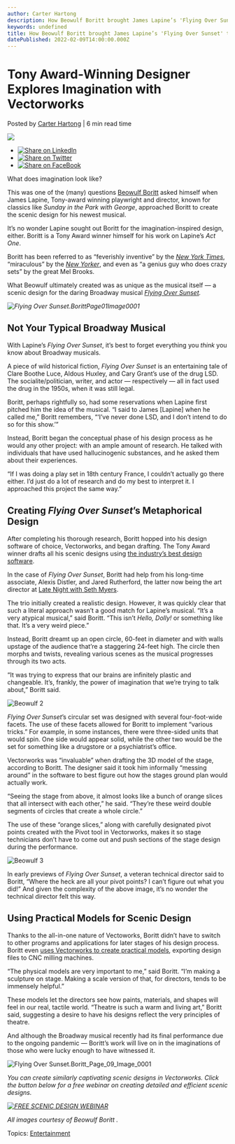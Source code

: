 ```yaml
---
author: Carter Hartong
description: How Beowulf Boritt brought James Lapine’s 'Flying Over Sunset' to life with a scenic design created in Vectorworks.
keywords: undefined
title: How Beowulf Boritt brought James Lapine’s 'Flying Over Sunset' to life with a scenic design created in Vectorworks. 
datePublished: 2022-02-09T14:00:00.000Z
---
```

  

# Tony Award-Winning Designer Explores Imagination with Vectorworks

 Posted by [Carter Hartong](https://blog.vectorworks.net/author/carter-hartong) | 6 min read time 

![](https://blog.vectorworks.net/hubfs/Blog%20Images/220125_Boritt%20Scenic%20Design/Flying%20Over%20Sunset.Boritt_Page_01_Image_0001.jpg) 

* [![Share on LinkedIn](https://2659751.fs1.hubspotusercontent-na1.net/hubfs/2659751/michaelDemo/share-LI.png)](http://www.linkedin.com/shareArticle?mini=true&url=https%3A%2F%2Fblog.vectorworks.net%2Fbeowulf-boritts-scenic-design-flying-over-sunset)
* [![Share on Twitter](https://2659751.fs1.hubspotusercontent-na1.net/hubfs/2659751/michaelDemo/share-TW.png)](https://www.twitter.com/share?text=Tony%20Award-Winning%20Designer%20Explores%20Imagination%20with%20Vectorworks&url=https%3A%2F%2Fblog.vectorworks.net%2Fbeowulf-boritts-scenic-design-flying-over-sunset&via=PMGTweets)
* [![Share on FaceBook](https://2659751.fs1.hubspotusercontent-na1.net/hubfs/2659751/michaelDemo/share-FB.png)](https://www.facebook.com/sharer/sharer.php?u=https%3A%2F%2Fblog.vectorworks.net%2Fbeowulf-boritts-scenic-design-flying-over-sunset)

What does imagination look like?

This was one of the (many) questions [Beowulf Boritt](https://www.beowulfborittdesign.com/) asked himself when James Lapine, Tony-award winning playwright and director, known for classics like _Sunday in the Park with George_, approached Boritt to create the scenic design for his newest musical. 

It’s no wonder Lapine sought out Boritt for the imagination-inspired design, either. Boritt is a Tony Award winner himself for his work on Lapine’s _Act One_.

Boritt has been referred to as “feverishly inventive” by the [_New York Times_](https://www.google.com/url?sa=t&rct=j&q=&esrc=s&source=web&cd=&cad=rja&uact=8&ved=2ahUKEwjfpKHw%5Fq71AhVCV80KHSuFDHUQFnoECA8QAQ&url=https%3A%2F%2Fwww.nytimes.com%2F2012%2F09%2F21%2Ftheater%2Freviews%2Fjake-gyllenhaal-in-if-there-is-i-havent-found-it-yet.html&usg=AOvVaw1jjVVrlcJBqOvPoncyrAsc), “miraculous” by the [_New Yorker_](https://www.google.com/url?sa=t&rct=j&q=&esrc=s&source=web&cd=&cad=rja&uact=8&ved=2ahUKEwjD867N%5F671AhVWHc0KHYGNB44QFnoECAIQAQ&url=https%3A%2F%2Fwww.newyorker.com%2F%3Fp%3D75151&usg=AOvVaw1hA7smvzokZV-RNYv6jfAz), and even as “a genius guy who does crazy sets” by the great Mel Brooks.

What Beowulf ultimately created was as unique as the musical itself — a scenic design for the daring Broadway musical _[Flying Over Sunset](https://flyingoversunset.com)._

_![Flying Over Sunset.BorittPage01Image0001](https://blog.vectorworks.net/hs-fs/hubfs/Blog%20Images/220125Boritt%20Scenic%20Design/Flying%20Over%20Sunset.BorittPage01Image0001.jpg?width=1440&name=Flying%20Over%20Sunset.BorittPage01Image0001.jpg)_

## Not Your Typical Broadway Musical

With Lapine’s _Flying Over Sunset_, it’s best to forget everything you _think_ you know about Broadway musicals.

A piece of wild historical fiction, _Flying Over Sunset_ is an entertaining tale of Clare Boothe Luce, Aldous Huxley, and Cary Grant’s use of the drug LSD. The socialite/politician, writer, and actor — respectively — all in fact used the drug in the 1950s, when it was still legal.

Boritt, perhaps rightfully so, had some reservations when Lapine first pitched him the idea of the musical. “I said to James \[Lapine\] when he called me,” Boritt remembers, “‘I’ve never done LSD, and I don’t intend to do so for this show.’”

Instead, Boritt began the conceptual phase of his design process as he would any other project: with an ample amount of research. He talked with individuals that have used hallucinogenic substances, and he asked them about their experiences.

“If I was doing a play set in 18th century France, I couldn’t actually go there either. I’d just do a lot of research and do my best to interpret it. I approached this project the same way.”

## Creating _Flying Over Sunset_’s Metaphorical Design

After completing his thorough research, Boritt hopped into his design software of choice, Vectorworks, and began drafting. The Tony Award winner drafts all his scenic designs using [the industry’s best design software](https://www.vectorworks.net/en-US/spotlight).

In the case of _Flying Over Sunset_, Boritt had help from his long-time associate, Alexis Distler, and Jared Rutherford, the latter now being the art director at [Late Night with Seth Myers](https://www.youtube.com/c/LateNightSeth).

The trio initially created a realistic design. However, it was quickly clear that such a literal approach wasn’t a good match for Lapine’s musical. “It’s a very atypical musical,” said Boritt. “This isn’t _Hello, Dolly!_ or something like that. It’s a very weird piece.”

Instead, Boritt dreamt up an open circle, 60-feet in diameter and with walls upstage of the audience that’re a staggering 24-feet high. The circle then morphs and twists, revealing various scenes as the musical progresses through its two acts.

“It was trying to express that our brains are infinitely plastic and changeable. It’s, frankly, the power of imagination that we’re trying to talk about,” Boritt said.

![Beowulf 2](https://blog.vectorworks.net/hs-fs/hubfs/Blog%20Images/220125_Boritt%20Scenic%20Design/Beowulf%202.png?width=1440&name=Beowulf%202.png)

_Flying Over Sunset_’s circular set was designed with several four-foot-wide facets. The use of these facets allowed for Boritt to implement “various tricks.” For example, in some instances, there were three-sided units that would spin. One side would appear solid, while the other two would be the set for something like a drugstore or a psychiatrist’s office.

Vectorworks was “invaluable” when drafting the 3D model of the stage, according to Boritt. The designer said it took him informally “messing around” in the software to best figure out how the stages ground plan would actually work.

“Seeing the stage from above, it almost looks like a bunch of orange slices that all intersect with each other,” he said. “They’re these weird double segments of circles that create a whole circle.”

The use of these “orange slices,” along with carefully designated pivot points created with the Pivot tool in Vectorworks, makes it so stage technicians don’t have to come out and push sections of the stage design during the performance.

![Beowulf 3](https://blog.vectorworks.net/hs-fs/hubfs/Blog%20Images/220125_Boritt%20Scenic%20Design/Beowulf%203.png?width=1440&name=Beowulf%203.png)

In early previews of _Flying Over Sunset_, a veteran technical director said to Boritt, “Where the heck are all your pivot points? I can’t figure out what you did!” And given the complexity of the above image, it’s no wonder the technical director felt this way.

## Using Practical Models for Scenic Design

Thanks to the all-in-one nature of Vectoworks, Boritt didn’t have to switch to other programs and applications for later stages of his design process. Boritt even [uses Vectorworks to create practical models](../../../net/vectorworks/blog/learn-how-to-embrace-3d-printing-with-vectorworks-software.html), exporting design files to CNC milling machines.

“The physical models are very important to me,” said Boritt. “I’m making a sculpture on stage. Making a scale version of that, for directors, tends to be immensely helpful.”

These models let the directors see how paints, materials, and shapes will feel in our real, tactile world. “Theatre is such a warm and living art,” Boritt said, suggesting a desire to have his designs reflect the very principles of theatre.

And although the Broadway musical recently had its final performance due to the ongoing pandemic — Boritt’s work will live on in the imaginations of those who were lucky enough to have witnessed it.

![Flying Over Sunset.Boritt_Page_09_Image_0001](https://blog.vectorworks.net/hs-fs/hubfs/Blog%20Images/220125_Boritt%20Scenic%20Design/Flying%20Over%20Sunset.Boritt_Page_09_Image_0001.jpg?width=1440&name=Flying%20Over%20Sunset.Boritt_Page_09_Image_0001.jpg)

_You can create similarly captivating scenic designs in Vectorworks. Click the button below for a free webinar on creating detailed and efficient scenic designs._

_[![FREE SCENIC DESIGN WEBINAR](https://no-cache.hubspot.com/cta/default/3018241/ec608da5-048b-4637-914a-5ef6fa7ac3fd.png)](https://cta-redirect.hubspot.com/cta/redirect/3018241/ec608da5-048b-4637-914a-5ef6fa7ac3fd)_ 

_All images courtesy of Beowulf Boritt_ _._

 Topics: [Entertainment](https://blog.vectorworks.net/topic/entertainment) 

  